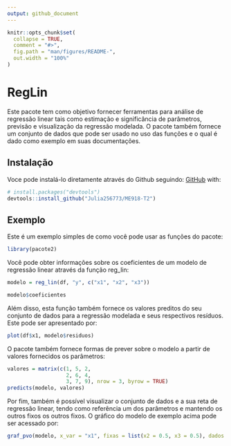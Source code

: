 ```yaml
---
output: github_document
---
```


```r
knitr::opts_chunk$set(
  collapse = TRUE,
  comment = "#>",
  fig.path = "man/figures/README-",
  out.width = "100%"
)
```

# RegLin

Este pacote tem como objetivo fornecer ferramentas para análise de regressão linear tais como estimação e significância de parâmetros, previsão e visualização da regressão modelada. O pacote também fornece um conjunto de dados que pode ser usado no uso das funções e o qual é dado como exemplo em suas documentações. 

## Instalação

Voce pode instalá-lo diretamente através do Github seguindo: [GitHub](https://github.com/) with:

``` r
# install.packages("devtools")
devtools::install_github("Julia256773/ME918-T2")
```

## Exemplo

Este é um exemplo simples de como você pode usar as funções do pacote:

```r
library(pacote2)
```

Você pode obter informações sobre os coeficientes de um modelo de regressão linear através da função reg_lin:

```r
modelo = reg_lin(df, "y", c("x1", "x2", "x3"))

modelo$coeficientes
```

Além disso, esta função também fornece os valores preditos do seu conjunto de dados para a regressão modelada e seus respectivos resíduos. Este pode ser apresentado por:

```r
plot(df$x1, modelo$residuos)
```

O pacote também fornece formas de prever sobre o modelo a partir de valores fornecidos os parâmetros:

```r
valores = matrix(c(1, 5, 2,
                   2, 6, 4,
                   3, 7, 9), nrow = 3, byrow = TRUE)
predicts(modelo, valores)
```

Por fim, também é possível visualizar o conjunto de dados e a sua reta de regressão linear, tendo como referência um dos parâmetros e mantendo os outros fixos os outros fixos. O gráfico do modelo de exemplo acima pode ser acessado por:

```r
graf_pvo(modelo, x_var = "x1", fixas = list(x2 = 0.5, x3 = 0.5), dados = df)
```

